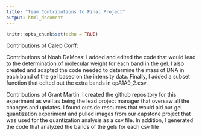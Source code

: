 ```yaml
---
title: "Team Contributions to Final Project"
output: html_document
---
```


```r
knitr::opts_chunk$set(echo = TRUE)
```

Contributions of Caleb Corff:

Contributions of Noah DeMoss:
I added and edited the code that would lead to the determination of molecular weight for each band in the gel. I also created and adapted the code needed to determine the mass of DNA in each band of the gel based on the intensity data. Finally, I added a subset function that edited out the extra bands in cpA1A9_2.csv. 

Contributions of Grant Martin:
I created the github repository for this experiment as well as being the lead project manager that oversaw all the changes and updates. I found outside resources that would aid our gel quantization experiment and pulled images from our capstone project that was used for the quantization analysis as a csv file. In addition, I generated the code that analyzed the bands of the gels for each csv file 